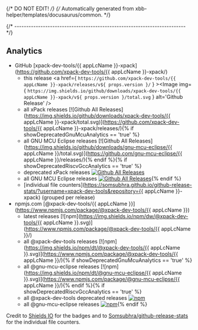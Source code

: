 {/* DO NOT EDIT! */}
{/* Automatically generated from xbb-helper/templates/docusaurus/common. */}


{/* ------------------------------------------------------------------------ */}

## Analytics

- GitHub [xpack-dev-tools/{{ appLcName }}-xpack](https://github.com/xpack-dev-tools/{{ appLcName }}-xpack/)
  - this release <a href={ `https://github.com/xpack-dev-tools/{{ appLcName }}-xpack/releases/v${ props.version }/` } ><Image img={ `https://img.shields.io/github/downloads/xpack-dev-tools/{{ appLcName }}-xpack/v${ props.version }/total.svg` } alt='Github Release' /></a>
  - all xPack releases [![Github All Releases](https://img.shields.io/github/downloads/xpack-dev-tools/{{ appLcName }}-xpack/total.svg)](https://github.com/xpack-dev-tools/{{ appLcName }}-xpack/releases/){% if showDeprecatedGnuMcuAnalytics == 'true' %}
  - all GNU MCU Eclipse releases [![Github All Releases](https://img.shields.io/github/downloads/gnu-mcu-eclipse/{{ appLcName }}/total.svg)](https://github.com/gnu-mcu-eclipse/{{ appLcName }}/releases/){% endif %}{% if showDeprecatedRiscvGccAnalytics == 'true' %}
  - deprecated xPack releases [![Github All Releases](https://img.shields.io/github/downloads/xpack-dev-tools/riscv-none-embed-gcc-xpack/total.svg)](https://github.com/xpack-dev-tools/riscv-none-embed-gcc-xpack/releases/)
  - all GNU MCU Eclipse releases [![Github All Releases](https://img.shields.io/github/downloads/gnu-mcu-eclipse/riscv-none-gcc/total.svg)](https://github.com/gnu-mcu-eclipse/riscv-none-gcc/releases/){% endif %}
  - [individual file counters](https://somsubhra.github.io/github-release-stats/?username=xpack-dev-tools&repository={{ appLcName }}-xpack) (grouped per release)
- npmjs.com [@xpack-dev-tools/{{ appLcName }}](https://www.npmjs.com/package/@xpack-dev-tools/{{ appLcName }})
  - latest releases [![npm](https://img.shields.io/npm/dw/@xpack-dev-tools/{{ appLcName }}.svg)](https://www.npmjs.com/package/@xpack-dev-tools/{{ appLcName }}/)
  - all @xpack-dev-tools releases [![npm](https://img.shields.io/npm/dt/@xpack-dev-tools/{{ appLcName }}.svg)](https://www.npmjs.com/package/@xpack-dev-tools/{{ appLcName }}/){% if showDeprecatedGnuMcuAnalytics == 'true' %}
  - all @gnu-mcu-eclipse releases [![npm](https://img.shields.io/npm/dt/@gnu-mcu-eclipse/{{ appLcName }}.svg)](https://www.npmjs.com/package/@gnu-mcu-eclipse/{{ appLcName }}/){% endif %}{% if showDeprecatedRiscvGccAnalytics == 'true' %}
  - all @xpack-dev-tools deprecated releases [![npm](https://img.shields.io/npm/dt/@xpack-dev-tools/riscv-none-embed-gcc.svg)](https://www.npmjs.com/package/@xpack-dev-tools/riscv-none-embed-gcc/)
  - all @gnu-mcu-eclipse releases [![npm](https://img.shields.io/npm/dt/@gnu-mcu-eclipse/riscv-none-gcc.svg)](https://www.npmjs.com/package/@gnu-mcu-eclipse/riscv-none-gcc/){% endif %}

Credit to [Shields IO](https://shields.io) for the badges and to
[Somsubhra/github-release-stats](https://github.com/Somsubhra/github-release-stats)
for the individual file counters.
